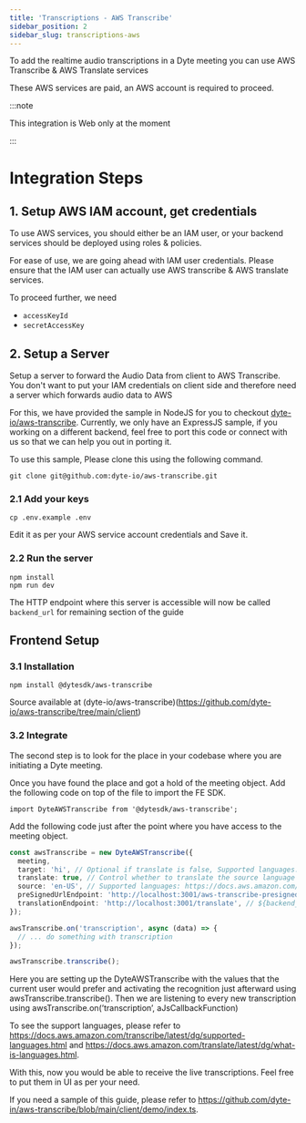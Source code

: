 ```yaml
---
title: 'Transcriptions - AWS Transcribe'
sidebar_position: 2
sidebar_slug: transcriptions-aws
---
```


To add the realtime audio transcriptions in a Dyte meeting you can use AWS Transcribe & AWS Translate services

These AWS services are paid, an AWS account is required to proceed.

:::note

This integration is Web only at the moment

:::

# Integration Steps

## 1. Setup AWS IAM account, get credentials

To use AWS services, you should either be an IAM user, or your backend services should be deployed using roles & policies.

For ease of use, we are going ahead with IAM user credentials. Please ensure that the IAM user can actually use AWS transcribe & AWS translate services.

To proceed further, we need

- `accessKeyId`
- `secretAccessKey`

## 2. Setup a Server

Setup a server to forward the Audio Data from client to AWS Transcribe. You don't want to put your IAM credentials on client side and therefore need a server which forwards audio data to AWS

For this, we have provided the sample in NodeJS for you to checkout [dyte-io/aws-transcribe](https://github.com/dyte-io/aws-transcribe/tree/main/server). Currently, we only have an ExpressJS sample, if you working on a different backend, feel free to port this code or connect with us so that we can help you out in porting it.

To use this sample, Please clone this using the following command.

```
git clone git@github.com:dyte-io/aws-transcribe.git
```

### 2.1 Add your keys

```
cp .env.example .env
```

Edit it as per your AWS service account credentials and Save it.

### 2.2 Run the server

```
npm install
npm run dev
```

The HTTP endpoint where this server is accessible will now be called `backend_url` for remaining section of the guide

## Frontend Setup

### 3.1 Installation

```
npm install @dytesdk/aws-transcribe
```

Source available at (dyte-io/aws-transcribe)(https://github.com/dyte-io/aws-transcribe/tree/main/client)

### 3.2 Integrate

The second step is to look for the place in your codebase where you are initiating a Dyte meeting.

Once you have found the place and got a hold of the meeting object. Add the following code on top of the file to import the FE SDK.

```
import DyteAWSTranscribe from '@dytesdk/aws-transcribe';
```

Add the following code just after the point where you have access to the meeting object.

```ts
const awsTranscribe = new DyteAWSTranscribe({
  meeting,
  target: 'hi', // Optional if translate is false, Supported languages: https://docs.aws.amazon.com/translate/latest/dg/what-is-languages.html
  translate: true, // Control whether to translate the source language to target language or just transcribe
  source: 'en-US', // Supported languages: https://docs.aws.amazon.com/translate/latest/dg/what-is-languages.html
  preSignedUrlEndpoint: 'http://localhost:3001/aws-transcribe-presigned-url',
  translationEndpoint: 'http://localhost:3001/translate', // ${backend_url}/translate. backend_url is from step 2.4
});

awsTranscribe.on('transcription', async (data) => {
  // ... do something with transcription
});

awsTranscribe.transcribe();
```

Here you are setting up the DyteAWSTranscribe with the values that the current user would prefer and activating the recognition just afterward using awsTranscribe.transcribe(). Then we are listening to every new transcription using awsTranscribe.on(’transcription’, aJsCallbackFunction)

To see the support languages, please refer to https://docs.aws.amazon.com/transcribe/latest/dg/supported-languages.html and https://docs.aws.amazon.com/translate/latest/dg/what-is-languages.html.

With this, now you would be able to receive the live transcriptions. Feel free to put them in UI as per your need.

If you need a sample of this guide, please refer to https://github.com/dyte-in/aws-transcribe/blob/main/client/demo/index.ts.
